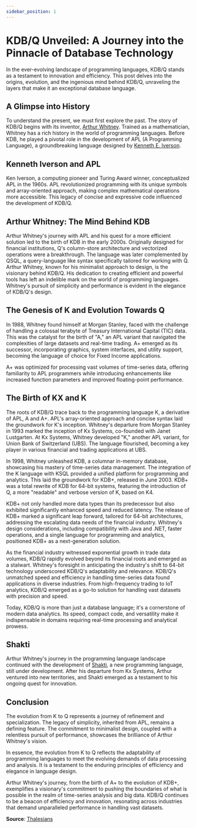 ```yaml
---
sidebar_position: 1
---
```


# KDB/Q Unveiled: A Journey into the Pinnacle of Database Technology

In the ever-evolving landscape of programming languages, KDB/Q stands as a testament to innovation and efficiency. This post delves into the origins, evolution, and the ingenious mind behind KDB/Q, unraveling the layers that make it an exceptional database language.

## A Glimpse into History

To understand the present, we must first explore the past. The story of KDB/Q begins with its inventor, [Arthur Whitney](https://en.wikipedia.org/wiki/Arthur_Whitney_(computer_scientist)). Trained as a mathematician, Whitney has a rich history in the world of programming languages. Before KDB, he played a pivotal role in the development of APL (A Programming Language), a groundbreaking language designed by [Kenneth E. Iverson](https://en.wikipedia.org/wiki/Kenneth_E._Iverson).

## Kenneth Iverson and APL
Ken Iverson, a computing pioneer and Turing Award winner, conceptualized APL in the 1960s. APL revolutionized programming with its unique symbols and array-oriented approach, making complex mathematical operations more accessible. This legacy of concise and expressive code influenced the development of KDB/Q.

## Arthur Whitney: The Mind Behind KDB

Arthur Whitney's journey with APL and his quest for a more efficient solution led to the birth of KDB in the early 2000s. Originally designed for financial institutions, Q's column-store architecture and vectorized operations were a breakthrough. The language was later complemented by QSQL, a query-language like syntax specifically tailored for working with Q.  Arthur Whitney, known for his minimalist approach to design, is the visionary behind KDB/Q. His dedication to creating efficient and powerful tools has left an indelible mark on the world of programming languages. Whitney's pursuit of simplicity and performance is evident in the elegance of KDB/Q's design.

## The Genesis of K and Evolution Towards Q

In 1988, Whitney found himself at Morgan Stanley, faced with the challenge of handling a colossal terabyte of Treasury International Capital (TIC) data. This was the catalyst for the birth of "A," an APL variant that navigated the complexities of large datasets and real-time trading. A+ emerged as its successor, incorporating graphics, system interfaces, and utility support, becoming the language of choice for Fixed Income applications.

A+ was optimized for processing vast volumes of time-series data, offering familiarity to APL programmers while introducing enhancements like increased function parameters and improved floating-point performance.

## The Birth of KX and K

The roots of KDB/Q trace back to the programming language K, a derivative of APL, A and A+. APL's array-oriented approach and concise syntax laid the groundwork for K's inception. Whitney's departure from Morgan Stanley in 1993 marked the inception of Kx Systems, co-founded with Janet Lustgarten. At Kx Systems, Whitney developed "K," another APL variant, for Union Bank of Switzerland (UBS). The language flourished, becoming a key player in various financial and trading applications at UBS.

In 1998, Whitney unleashed KDB, a columnar in-memory database, showcasing his mastery of time-series data management. The integration of the K language with KSQL provided a unified platform for programming and analytics. This laid the groundwork for KDB+, released in June 2003. KDB+ was a total rewrite of KDB for 64-bit systems, featuring the introduction of Q, a more "readable" and verbose version of K, based on K4.

KDB+ not only handled more data types than its predecessor but also exhibited significantly enhanced speed and reduced latency. The release of KDB+ marked a significant leap forward, tailored for 64-bit architectures, addressing the escalating data needs of the financial industry. Whitney's design considerations, including compatibility with Java and .NET, faster operations, and a single language for programming and analytics, positioned KDB+ as a next-generation solution.

As the financial industry witnessed exponential growth in trade data volumes, KDB/Q rapidly evolved beyond its financial roots and emerged as a stalwart. Whitney's foresight in anticipating the industry's shift to 64-bit technology underscored KDB/Q's adaptability and relevance. KDB/Q's unmatched speed and efficiency in handling time-series data found applications in diverse industries. From high-frequency trading to IoT analytics, KDB/Q emerged as a go-to solution for handling vast datasets with precision and speed.

Today, KDB/Q is more than just a database language; it's a cornerstone of modern data analytics. Its speed, compact code, and versatility make it indispensable in domains requiring real-time processing and analytical prowess.

## Shakti

Arthur Whitney's journey in the programming language landscape continued with the development of [Shakti](https://shakti.com), a new programming language, still under development. After his departure from Kx Systems, Arthur ventured into new territories, and Shakti emerged as a testament to his ongoing quest for innovation. 

## Conclusion 

The evolution from K to Q represents a journey of refinement and specialization. The legacy of simplicity, inherited from APL, remains a defining feature. The commitment to minimalist design, coupled with a relentless pursuit of performance, showcases the brilliance of Arthur Whitney's vision.

In essence, the evolution from K to Q reflects the adaptability of programming languages to meet the evolving demands of data processing and analysis. It is a testament to the enduring principles of efficiency and elegance in language design.

Arthur Whitney's journey, from the birth of A+ to the evolution of KDB+, exemplifies a visionary's commitment to pushing the boundaries of what is possible in the realm of time-series analysis and big data. KDB/Q continues to be a beacon of efficiency and innovation, resonating across industries that demand unparalleled performance in handling vast datasets.

**Source**: [Thalesians](https://wiki.thalesians.com/index.php/Programming/Kdb/History)





